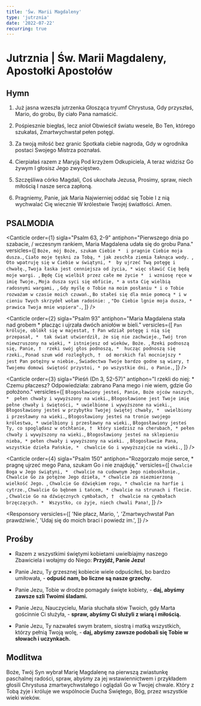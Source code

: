 ```yaml
---
title: 'Św. Marii Magdaleny'
type: 'jutrznia'
date: '2022-07-22'
recurring: true
---
```


# Jutrznia | Św. Marii Magdaleny, Apostołki Apostołów

<OpeningVersicle />

## Hymn

1.  Już jasna wzeszła jutrzenka
    Głosząca tryumf Chrystusa,
    Gdy przyszłaś, Mario, do grobu,
    By ciało Pana namaścić.

2.  Pośpiesznie biegłaś, lecz anioł
    Obwieścił światu wesele,
    Bo Ten, którego szukałaś,
    Zmartwychwstał pełen potęgi.

3.  Za twoją miłość bez granic
    Spotkała ciebie nagroda,
    Gdy w ogrodnika postaci
    Swojego Mistrza poznałaś.

4.  Cierpiałaś razem z Maryją
    Pod krzyżem Odkupiciela,
    A teraz widzisz Go żywym
    I głosisz Jego zwycięstwo.

5.  Szczęśliwa córko Magdali,
    Coś ukochała Jezusa,
    Prosimy, spraw, niech miłością
    I nasze serca zapłoną.

6.  Pragniemy, Panie, jak Maria
    Najwierniej oddać się Tobie
    I z nią wychwalać Cię wiecznie
    W królestwie Twojej światłości. Amen.

## PSALMODIA

<Canticle
  order={1}
  sigla="Psalm 63, 2-9"
  antiphon="Pierwszego dnia po szabacie, / wczesnym rankiem, Maria Magdalena udała się do grobu Pana."
  versicles={[
    `Boże, mój Boże, szukam Ciebie * 
i pragnie Ciebie moja dusza.`,
    `Ciało moje tęskni za Tobą, *
jak zeschła ziemia łaknąca wody. `,
    `Oto wpatruję się w Ciebie w świątyni, * 
by ujrzeć Twą potęgę i chwałę.`,
    `Twoja łaska jest cenniejsza od życia, *
więc sławić Cię będą moje wargi. `,
    `Będę Cię wielbił przez całe me życie * 
i wzniosę ręce w imię Twoje.`,
    `Moja dusza syci się obficie, *
a usta Cię wielbią radosnymi wargami, `,
    `Gdy myślę o Tobie na moim posłaniu *
i o Tobie rozważam w czasie moich czuwań.`,
    `Bo stałeś się dla mnie pomocą *
i w cieniu Twych skrzydeł wołam radośnie: `,
    `"Do Ciebie lgnie moja dusza, *
prawica Twoja mnie wspiera".`,
  ]}
/>

<Canticle
  order={2}
  sigla="Psalm 93"
  antiphon="Maria Magdalena stała nad grobem * płacząc i ujrzała dwóch aniołów w bieli."
  versicles={[
    `Pan króluje, oblókł się w majestat, †
Pan wdział potęgę i nią się przepasał, * 
tak świat utwierdził, że się nie zachwieje.`,
    `Twój tron niewzruszony na wieki, *
istniejesz od wieków, Boże. `,
    `Rzeki podnoszą się, Panie, † 
rzeki swój głos podnoszą, * 
hucząc podnoszą się rzeki.`,
    `Ponad szum wód rozległych, † 
od morskich fal mocniejszy * 
jest Pan potężny w niebie.`,
    `Świadectwa Twoje bardzo godne są wiary, † 
Twojemu domowi świętość przystoi, *
po wszystkie dni, o Panie.`,
  ]}
/>

<Canticle
  order={3}
  sigla="Pieśń (Dn 3, 52-57)"
  antiphon="I rzekli do niej: * Czemu płaczesz? Odpowiedziała: zabrano Pana mego i nie wiem, gdzie Go położono."
  versicles={[
    `Błogosławiony jesteś, Panie, Boże ojców naszych, * 
pełen chwały i wywyższony na wieki.`,
    `Błogosławione jest Twoje imię pełne chwały i świętości, *
uwielbione i wywyższone na wieki.`,
    `Błogosławiony jesteś w przybytku Twojej świętej chwały, * 
uwielbiony i przesławny na wieki.`,
    `Błogosławiony jesteś na tronie swojego królestwa, *
uwielbiony i przesławny na wieki.`,
    `Błogosławiony jesteś Ty, co spoglądasz w otchłanie, † 
który siedzisz na cherubach, *
pełen chwały i wywyższony na wieki.`,
    `Błogosławiony jesteś na sklepieniu nieba, *
pełen chwały i wywyższony na wieki. `,
    `Błogosławcie Pana, wszystkie dzieła Pańskie, * 
chwalcie Go i wywyższajcie na wieki.`,
  ]}
/>

<Canticle
  order={4}
  sigla="Psalm 150"
  antiphon="Rozgorzało moje serce, * pragnę ujrzeć mego Pana, szukam Go i nie znajduję."
  versicles={[
    `Chwalcie Boga w Jego świątyni, * 
chwalcie na cudownym Jego nieboskłonie.`,
    `Chwalcie Go za potężne Jego dzieła, *
chwalcie za niezmierzoną wielkość Jego. `,
    `Chwalcie Go dźwiękiem rogu, *
chwalcie na harfie i cytrze.`,
    `Chwalcie Go bębnem i tańcem, *
chwalcie na strunach i flecie. `,
    `Chwalcie Go na dźwięcznych cymbałach, † 
chwalcie na cymbałach brzęczących. * 
Wszystko, co żyje, niech chwali Pana!`,
  ]}
/>

<Passage
  sigla="1 J 4, 16.19"
  passage="Myśmy poznali i uwierzyli miłości, jaką Bóg ma ku nam. Bóg jest miłością: kto trwa w miłości, trwa w Bogu, a Bóg trwa w nim. My miłujemy, ponieważ Bóg sam pierwszy nas umiłował."
/>

<Responsory
  versicles={[
    'Nie płacz, Mario, ',
    'Zmartwychwstał Pan prawdziwie.',
    'Udaj się do moich braci i powiedz im.',
  ]}
/>

<Benedictus antiphon="Po swym zmartwychwstaniu Jezus ukazał się * najpierw Marii Magdalenie, / z której wyrzucił siedem złych duchów, alleluja." />

## Prośby

- Razem z wszystkimi świętymi kobietami uwielbiajmy naszego Zbawiciela i wołajmy do Niego: **Przyjdź, Panie Jezu!**

- Panie Jezu, Ty grzesznej kobiecie wiele odpuściłeś, bo bardzo umiłowała, - **odpuść nam, bo liczne są nasze grzechy.**

- Panie Jezu, Tobie w drodze pomagały święte kobiety, - **daj, abyśmy zawsze szli Twoimi śladami.**

- Panie Jezu, Nauczycielu, Maria słuchała słów Twoich, gdy Marta gościnnie Ci służyła, - **spraw, abyśmy Ci służyli z wiarą i miłością.**

- Panie Jezu, Ty nazwałeś swym bratem, siostrą i matką wszystkich, którzy pełnią Twoją wolę, - **daj, abyśmy zawsze podobali się Tobie w słowach i uczynkach.**

<CustomIntercessions type="lauds" />

<KyrieEleison />

<LordsPrayer />

## Modlitwa

Boże, Twój Syn wybrał Marię Magdalenę na pierwszą zwiastunkę paschalnej radości, spraw, abyśmy za jej wstawiennictwem i przykładem głosili Chrystusa zmartwychwstałego i oglądali Go w Twojej chwale. Który z Tobą żyje i króluje we wspólnocie Ducha Świętego, Bóg, przez wszystkie wieki wieków.

<Amen />

<BlessingAndConcludingVersicle />
